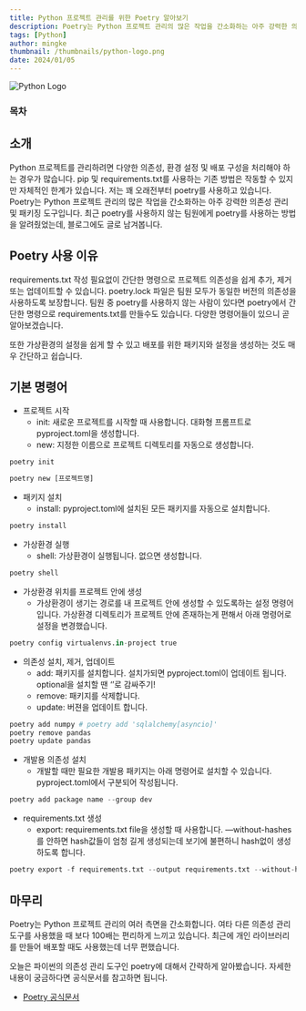 ```yaml
---
title: Python 프로젝트 관리를 위한 Poetry 알아보기
description: Poetry는 Python 프로젝트 관리의 많은 작업을 간소화하는 아주 강력한 의존성 관리 및 패키징 도구입니다. 최근 poetry를 사용하지 않는 팀원에게 poetry를 사용하는 방법을 알려줬었는데, 블로그에도 글로 한 번 남겨봅니다.
tags: [Python]
author: mingke
thumbnail: /thumbnails/python-logo.png
date: 2024/01/05
---
```


<Image src="/thumbnails/python-logo.png" alt="Python Logo" />

### 목차

## 소개

Python 프로젝트를 관리하려면 다양한 의존성, 환경 설정 및 배포 구성을 처리해야 하는 경우가 많습니다. pip 및 requirements.txt를 사용하는 기존 방법은 작동할 수 있지만 자체적인 한계가 있습니다. 저는 꽤 오래전부터 poetry를 사용하고 있습니다. Poetry는 Python 프로젝트 관리의 많은 작업을 간소화하는 아주 강력한 의존성 관리 및 패키징 도구입니다. 최근 poetry를 사용하지 않는 팀원에게 poetry를 사용하는 방법을 알려줬었는데, 블로그에도 글로 남겨봅니다.

## Poetry 사용 이유

requirements.txt 작성 필요없이 간단한 명령으로 프로젝트 의존성을 쉽게 추가, 제거 또는 업데이트할 수 있습니다. poetry.lock 파일은 팀원 모두가 동일한 버전의 의존성을 사용하도록 보장합니다. 팀원 중 poetry를 사용하지 않는 사람이 있다면 poetry에서 간단한 명령으로 requirements.txt를 만들수도 있습니다. 다양한 명령어들이 있으니 곧 알아보겠습니다.

또한 가상환경의 설정을 쉽게 할 수 있고 배포를 위한 패키지와 설정을 생성하는 것도 매우 간단하고 쉽습니다.

## 기본 명령어

- 프로젝트 시작
  - init: 새로운 프로젝트를 시작할 때 사용합니다. 대화형 프롬프트로 pyproject.toml을 생성합니다.
  - new: 지정한 이름으로 프로젝트 디렉토리를 자동으로 생성합니다.

```python
poetry init

poetry new [프로젝트명]
```

- 패키지 설치
  - install: pyproject.toml에 설치된 모든 패키지를 자동으로 설치합니다.

```python
poetry install
```

- 가상환경 실행
  - shell: 가상환경이 실행됩니다. 없으면 생성합니다.

```python
poetry shell
```

- 가상환경 위치를 프로젝트 안에 생성
  - 가상환경이 생기는 경로를 내 프로젝트 안에 생성할 수 있도록하는 설정 명령어입니다. 가상환경 디렉토리가 프로젝트 안에 존재하는게 편해서 아래 명령어로 설정을 변경했습니다.

```python
poetry config virtualenvs.in-project true
```

- 의존성 설치, 제거, 업데이트
  - add: 패키지를 설치합니다. 설치가되면 pyproject.toml이 업데이트 됩니다. optional을 설치할 땐 ‘’로 감싸주기!
  - remove: 패키지를 삭제합니다.
  - update: 버젼을 업데이트 합니다.

```python
poetry add numpy # poetry add 'sqlalchemy[asyncio]'
poetry remove pandas
poetry update pandas
```

- 개발용 의존성 설치
  - 개발할 때만 필요한 개발용 패키지는 아래 명령어로 설치할 수 있습니다. pyproject.toml에서 구분되어 작성됩니다.

```python
poetry add package name --group dev
```

- requirements.txt 생성
  - export: requirements.txt file을 생성할 때 사용합니다. —without-hashes를 안하면 hash값들이 엄청 길게 생성되는데 보기에 불편하니 hash없이 생성하도록 합니다.

```python
poetry export -f requirements.txt --output requirements.txt --without-hashes
```

## 마무리

Poetry는 Python 프로젝트 관리의 여러 측면을 간소화합니다. 여타 다른 의존성 관리 도구를 사용했을 때 보다 100배는 편리하게 느끼고 있습니다. 최근에 개인 라이브러리를 만들어 배포할 때도 사용했는데 너무 편했습니다.

오늘은 파이썬의 의존성 관리 도구인 poetry에 대해서 간략하게 알아봤습니다. 자세한 내용이 궁금하다면 공식문서를 참고하면 됩니다.

- [Poetry 공식문서](https://python-poetry.org/docs/)
